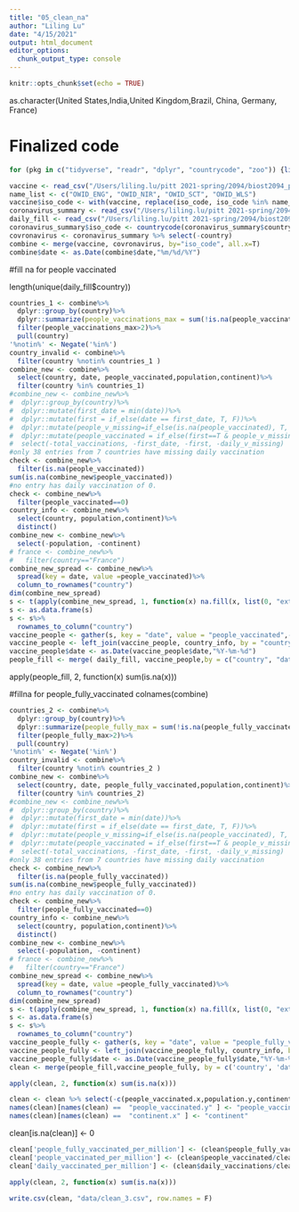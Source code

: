 ```yaml
---
title: "05_clean_na"
author: "Liling Lu"
date: "4/15/2021"
output: html_document
editor_options: 
  chunk_output_type: console
---
```


```r
knitr::opts_chunk$set(echo = TRUE)
```

as.character(United States,India,United Kingdom,Brazil, China, Germany, France)

# Finalized code

```r
for (pkg in c("tidyverse", "readr", "dplyr", "countrycode", "zoo")) {library(pkg, character.only = TRUE)}

vaccine <- read_csv("/Users/liling.lu/pitt 2021-spring/2094/biost2094_project/data/vaccinations.csv")
name_list <- c("OWID_ENG", "OWID_NIR", "OWID_SCT", "OWID_WLS")
vaccine$iso_code <- with(vaccine, replace(iso_code, iso_code %in% name_list, "GBR"))
coronavirus_summary <- read_csv("/Users/liling.lu/pitt 2021-spring/2094/biost2094_project/data/coronavirus_summary.csv")
daily_fill <- read_csv("/Users/liling.lu/pitt 2021-spring/2094/biost2094_project/data/clean_vaccine.csv")
coronavirus_summary$iso_code <- countrycode(coronavirus_summary$country, 'country.name','iso3c')
covronavirus <- coronavirus_summary %>% select(-country)
combine <- merge(vaccine, covronavirus, by="iso_code", all.x=T)
combine$date <- as.Date(combine$date,"%m/%d/%Y")
```

#fill na for people vaccinated

length(unique(daily_fill$country))

```r
countries_1 <- combine%>%
  dplyr::group_by(country)%>%
  dplyr::summarize(people_vaccinations_max = sum(!is.na(people_vaccinated)))%>%
  filter(people_vaccinations_max>2)%>%
  pull(country)
'%notin%' <- Negate('%in%')
country_invalid <- combine%>%
  filter(country %notin% countries_1 )
combine_new <- combine%>%
  select(country, date, people_vaccinated,population,continent)%>%
  filter(country %in% countries_1)
#combine_new <- combine_new%>%
#  dplyr::group_by(country)%>%
#  dplyr::mutate(first_date = min(date))%>%
#  dplyr::mutate(first = if_else(date == first_date, T, F))%>%
#  dplyr::mutate(people_v_missing=if_else(is.na(people_vaccinated), T, F))%>%
#  dplyr::mutate(people_vaccinated = if_else(first==T & people_v_missing==T, total_vaccinations, #people_vaccinated))%>%
#  select(-total_vaccinations, -first_date, -first, -daily_v_missing)
#only 38 entries from 7 countries have missing daily vaccination
check <- combine_new%>%
  filter(is.na(people_vaccinated))
sum(is.na(combine_new$people_vaccinated))
#no entry has daily vaccination of 0.
check <- combine_new%>%
  filter(people_vaccinated==0)
country_info <- combine_new%>%
  select(country, population,continent)%>%
  distinct()
combine_new <- combine_new%>%
  select(-population, -continent)
# france <- combine_new%>%
#   filter(country=="France")
combine_new_spread <- combine_new%>%
  spread(key = date, value =people_vaccinated)%>%
  column_to_rownames("country")
dim(combine_new_spread)
s <- t(apply(combine_new_spread, 1, function(x) na.fill(x, list(0, "extend", "extend"))))
s <- as.data.frame(s)
s <- s%>%
  rownames_to_column("country")
vaccine_people <- gather(s, key = "date", value = "people_vaccinated",-country)
vaccine_people <- left_join(vaccine_people, country_info, by = "country")
vaccine_people$date <- as.Date(vaccine_people$date,"%Y-%m-%d")
people_fill <- merge( daily_fill, vaccine_people,by = c("country", "date"),all.x=T)
```

apply(people_fill, 2, function(x) sum(is.na(x)))

#fillna for people_fully_vaccinated
colnames(combine)

```r
countries_2 <- combine%>%
  dplyr::group_by(country)%>%
  dplyr::summarize(people_fully_max = sum(!is.na(people_fully_vaccinated)))%>%
  filter(people_fully_max>2)%>%
  pull(country)
'%notin%' <- Negate('%in%')
country_invalid <- combine%>%
  filter(country %notin% countries_2 )
combine_new <- combine%>%
  select(country, date, people_fully_vaccinated,population,continent)%>%
  filter(country %in% countries_2)
#combine_new <- combine_new%>%
#  dplyr::group_by(country)%>%
#  dplyr::mutate(first_date = min(date))%>%
#  dplyr::mutate(first = if_else(date == first_date, T, F))%>%
#  dplyr::mutate(people_v_missing=if_else(is.na(people_vaccinated), T, F))%>%
#  dplyr::mutate(people_vaccinated = if_else(first==T & people_v_missing==T, total_vaccinations, #people_vaccinated))%>%
#  select(-total_vaccinations, -first_date, -first, -daily_v_missing)
#only 38 entries from 7 countries have missing daily vaccination
check <- combine_new%>%
  filter(is.na(people_fully_vaccinated))
sum(is.na(combine_new$people_fully_vaccinated))
#no entry has daily vaccination of 0.
check <- combine_new%>%
  filter(people_fully_vaccinated==0)
country_info <- combine_new%>%
  select(country, population,continent)%>%
  distinct()
combine_new <- combine_new%>%
  select(-population, -continent)
# france <- combine_new%>%
#   filter(country=="France")
combine_new_spread <- combine_new%>%
  spread(key = date, value =people_fully_vaccinated)%>%
  column_to_rownames("country")
dim(combine_new_spread)
s <- t(apply(combine_new_spread, 1, function(x) na.fill(x, list(0, "extend", "extend"))))
s <- as.data.frame(s)
s <- s%>%
  rownames_to_column("country")
vaccine_people_fully <- gather(s, key = "date", value = "people_fully_vaccinated",-country)
vaccine_people_fully <- left_join(vaccine_people_fully, country_info, by = "country")
vaccine_people_fully$date <- as.Date(vaccine_people_fully$date,"%Y-%m-%d")
clean <- merge(people_fill,vaccine_people_fully, by = c('country', 'date'),all.x=T)
```

```r
apply(clean, 2, function(x) sum(is.na(x)))
```


```r
clean <- clean %>% select(-c(people_vaccinated.x,population.y,continent.y,population,continent))
names(clean)[names(clean) ==  "people_vaccinated.y" ] <- "people_vaccinated"
names(clean)[names(clean) ==  "continent.x" ] <- "continent"
```

 clean[is.na(clean)] <- 0

```r
clean['people_fully_vaccinated_per_million'] <- (clean$people_fully_vaccinated/clean$population)*1000000
clean['people_vaccinated_per_million'] <- (clean$people_vaccinated/clean$population)*1000000
clean['daily_vaccinated_per_million'] <- (clean$daily_vaccinations/clean$population)*1000000
```

```r
apply(clean, 2, function(x) sum(is.na(x)))
```


```r
write.csv(clean, "data/clean_3.csv", row.names = F)
```

